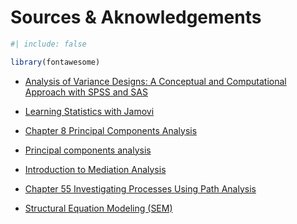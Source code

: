 # Sources & Aknowledgements {#sec-sources}

```r
#| include: false

library(fontawesome)
```


-   [Analysis of Variance Designs: A Conceptual and Computational Approach with SPSS and SAS](https://www.cambridge.org/highereducation/books/analysis-of-variance-designs/5500246DE031763B7D439A162FA97DF5#overview)
-   [Learning Statistics with Jamovi](https://davidfoxcroft.github.io/lsj-book/)

-   [Chapter 8 Principal Components Analysis](https://lhbikos.github.io/ReC_Psychometrics/PCA.html)

-   [Principal components analysis](https://bookdown.org/tpinto_home/Unsupervised-learning/principal-components-analysis.html)

-   [Introduction to Mediation Analysis](https://library.virginia.edu/data/articles/introduction-to-mediation-analysis)

-   [Chapter 55 Investigating Processes Using Path Analysis](https://rforhr.com/pathanalysis.html)

-   [Structural Equation Modeling (SEM)](https://kevintshoemaker.github.io/NRES-746/SEM.RMarkdown.html)
